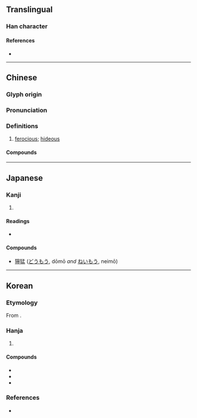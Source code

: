 {{also|狞}}
{{character info}}
==Translingual==

===Han character===
{{Han char|rn=94|rad=犬|as=14|sn=17|four=43221|canj=KHJPN|ids=⿰犭寧}}

====References====
* {{Han ref|kx=0720.160|dkj=20755|dj=1132.040|hdz=21375.010|uh=7370|ud=29552|bh=C0F1|bd=49393}}

----

==Chinese==
{{zh-forms|s=狞}}

===Glyph origin===
{{Han etym}}

===Pronunciation===
{{zh-pron
|m=níng
|c=ning4
|mn=lêng
|mc=y
|oc=y
|cat=a
}}

===Definitions===
{{zh-hanzi}}

# [[ferocious]]; [[hideous]]
#: {{zh-x|猙獰|[[ferocious]]; [[savage]]; [[hideous]]}}

====Compounds====
{{zh-der|獰笑|猙獰|獰視|生獰|獰惡|面目猙獰}}

----

==Japanese==

===Kanji===
{{ja-kanji|grade=|rs=犬14}}

# {{rfdef|ja|sort=犬14}}

====Readings====
* {{ja-readings|goon=[[にょう]] (nyō)|kanon=[[のう]] (nō)|kanyoon=[[どう]] (dō)|kun=[[わるい]] (warui)}}

====Compounds====
* [[獰猛]] ([[どうもう]], dōmō ''and'' [[ねいもう]], neimō)

----

==Korean==

===Etymology===
From {{der|ko|ltc|-}} {{ltc-l|獰|id=1}}.

===Hanja===
{{ko-hanja-search}}
{{ko-hanja|모질다|모질|녕||영}}

# {{hanja form of|[[녕]]/[[영]]|[[ferocious]]; [[hideous]]}}

====Compounds====
{{der-top3|Compounds}}
* {{ko-l|영악|[[ferocity]]|獰惡}}
* {{ko-l|영특|[[evil]]|獰慝}}
* {{ko-l|영맹|[[fierceness]], [[ferocity]]|獰猛}}
{{der-bottom}}

===References===
* {{R:hanjadoc|7249}}